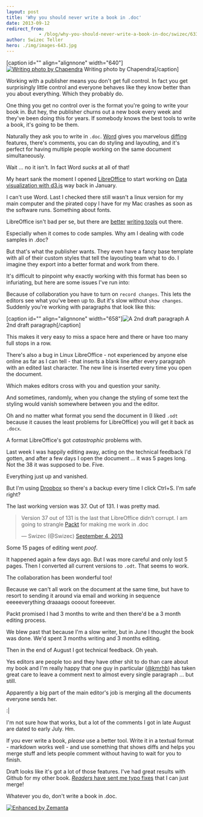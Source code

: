 ```yaml
---
layout: post
title: 'Why you should never write a book in .doc'
date: 2013-09-12
redirect_from: 
            - /blog/why-you-should-never-write-a-book-in-doc/swizec/6333
author: Swizec Teller
hero: ./img/images-643.jpg
---
```

\[caption id="" align="alignnone" width="640"][![Writing photo by Chapendra](./img/images-643.jpg "Writing photo by Chapendra")](http://www.flickr.com/photos/chaparral/3276694461/sizes/z/in/photostream/) Writing photo by Chapendra\[/caption]



Working with a publisher means you don't get full control. In fact you get surprisingly little control and everyone behaves like they know better than you about everything. Which they probably do.



One thing you get no control over is the format you're going to write your book in. But hey, the publisher churns out a new book every week and they've been doing this for years. If somebody knows the best tools to write a book, it's going to be them.



Naturally they ask you to write in `.doc`. [Word](http://office.microsoft.com/en-us/word/ "Microsoft Word") gives you marvelous [diffing](http://en.wikipedia.org/wiki/Diff "Diff") features, there's comments, you can do styling and layouting, and it's perfect for having multiple people working on the same document simultaneously.



Wait ... no it isn't. In fact Word _sucks_ at all of that!



My heart sank the moment I opened [LibreOffice](http://www.libreoffice.org "LibreOffice") to start working on [Data visualization with d3.js](http://www.packtpub.com/data-visualization-with-d3js/book) way back in January.



I can't use Word. Last I checked there still wasn't a linux version for my main computer and the pirated copy I have for my Mac crashes as soon as the software runs. Something about fonts.



LibreOffice isn't bad per se, but there are [better](http://swizec.com/blog/cool-thing-thursday-ia-writer/swizec/5517) [writing tools](http://swizec.com/blog/how-draft-got-me-to-pay-for-a-free-product/swizec/6186) out there.



Especially when it comes to code samples. Why am I dealing with code samples in .doc?



But that's what the publisher wants. They even have a fancy base template with all of their custom styles that tell the layouting team what to do. I imagine they export into a better format and work from there.



It's difficult to pinpoint why exactly working with this format has been so infuriating, but here are some issues I've run into:



Because of collaboration you have to turn on `record changes`. This lets the editors see what you've been up to. But it's slow without `show changes`. Suddenly you're working with paragraphs that look like this:



\[caption id="" align="alignnone" width="658"]![A 2nd draft paragraph](./img/images-642.png "A 2nd draft paragraph") A 2nd draft paragraph\[/caption]



This makes it very easy to miss a space here and there or have too many full stops in a row.



There's also a bug in Linux LibreOffice - not experienced by anyone else online as far as I can tell - that inserts a blank line after every paragraph with an edited last character. The new line is inserted every time you open the document.



Which makes editors cross with you and question your sanity.



And sometimes, randomly, when you change the styling of some text the styling would vanish somewhere between you and the editor.



Oh and no matter what format you send the document in (I liked `.odt` because it causes the least problems for LibreOffice) you will get it back as `.docx`.



A format LibreOffice's got _catastrophic_ problems with.



Last week I was happily editing away, acting on the technical feedback I'd gotten, and after a few days I open the document ... it was 5 pages long. Not the 38 it was supposed to be. Five.



Everything just up and vanished.



But I'm using [Dropbox](http://www.dropbox.com "Dropbox") so there's a backup every time I click Ctrl+S. I'm safe right?



The last working version was 37. Out of 131. I was pretty mad.

> Version 37 out of 131 is the last that LibreOffice didn’t corrupt. I am going to strangle [Packt](http://www.packtpub.com "Packt") for making me work in .doc
>
>
>
> — Swizec (@Swizec) [September 4, 2013](https://twitter.com/Swizec/statuses/375221837510492161)

Some 15 pages of editing went _poof_.



It happened again a few days ago. But I was more careful and only lost 5 pages. Then I converted all current versions to `.odt`. That seems to work.



The collaboration has been wonderful too!



Because we can't all work on the document at the same time, but have to resort to sending it around via email and working in sequence eeeeeverything draaaags oooout foreeever.



Packt promised I had 3 months to write and then there'd be a 3 month editing process.



We blew past that because I'm a slow writer, but in June I thought the book was done. We'd spent 3 months writing and 3 months editing.



Then in the end of August I got technical feedback. Oh yeah.



Yes editors are people too and they have other shit to do than care about my book and I'm really happy that one guy in particular ([@kmrhb](https://twitter.com/kmrhb)) has taken great care to leave a comment next to almost every single paragraph ... but still.



Apparently a big part of the main editor's job is merging all the documents everyone sends her.



:\|



I'm not sure how that works, but a lot of the comments I got in late August are dated to early July. Hm.



If you ever write a book, _please_ use a better tool. Write it in a textual format - markdown works well - and use something that shows diffs and helps you merge stuff and lets people comment without having to wait for you to finish.



Draft looks like it's got a lot of those features. I've had great results with Github for my other book. [_Readers_ have sent me typo fixes](https://github.com/Swizec/nightowls/pulls) that I can just merge!



Whatever you do, don't write a book in .doc.

[![Enhanced by Zemanta](http://img.zemanta.com/zemified_e.png?x-id=f350f8fa-a9bf-4564-8a6f-07ec355d2aaa)](http://www.zemanta.com/?px "Enhanced by Zemanta")